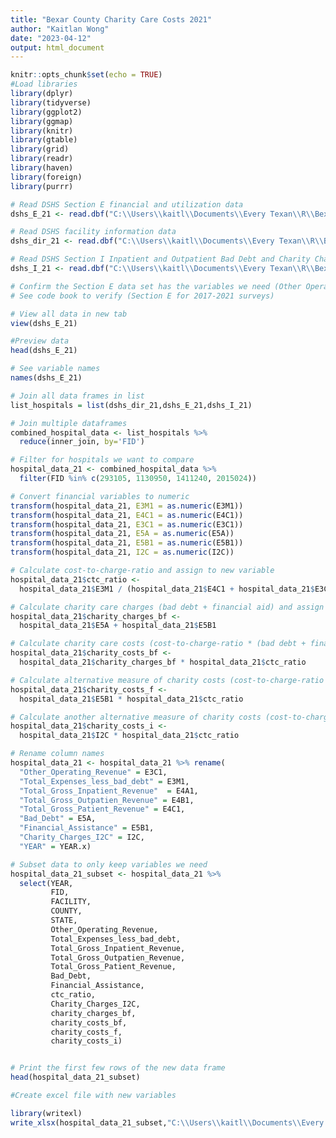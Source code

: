 ```yaml
---
title: "Bexar County Charity Care Costs 2021"
author: "Kaitlan Wong"
date: "2023-04-12"
output: html_document
---
```


```r
knitr::opts_chunk$set(echo = TRUE)
#Load libraries 
library(dplyr)
library(tidyverse)
library(ggplot2)
library(ggmap)
library(knitr)
library(gtable)
library(grid)
library(readr)
library(haven)
library(foreign)
library(purrr)

```


```r
# Read DSHS Section E financial and utilization data
dshs_E_21 <- read.dbf("C:\\Users\\kaitl\\Documents\\Every Texan\\R\\Bexar-County-Charity-Care-Costs\\HS21FINAL2_7\\HS21E1revised12_17.dbf") 

# Read DSHS facility information data
dshs_dir_21 <- read.dbf("C:\\Users\\kaitl\\Documents\\Every Texan\\R\\Bexar-County-Charity-Care-Costs\\HS21FINAL2_7\\HS21DIR.dbf") 

# Read DSHS Section I Inpatient and Outpatient Bad Debt and Charity Charges Data
dshs_I_21 <- read.dbf("C:\\Users\\kaitl\\Documents\\Every Texan\\R\\Bexar-County-Charity-Care-Costs\\HS21FINAL2_7\\HS21HJ.dbf") 

```


```r
# Confirm the Section E data set has the variables we need (Other Operating Expenses and Total Expenses less bad debt)
# See code book to verify (Section E for 2017-2021 surveys)

# View all data in new tab
view(dshs_E_21)

#Preview data
head(dshs_E_21)

# See variable names
names(dshs_E_21)  

```


```r
# Join all data frames in list
list_hospitals = list(dshs_dir_21,dshs_E_21,dshs_I_21)

# Join multiple dataframes
combined_hospital_data <- list_hospitals %>% 
  reduce(inner_join, by='FID')

```


```r
# Filter for hospitals we want to compare
hospital_data_21 <- combined_hospital_data %>% 
  filter(FID %in% c(293105, 1130950, 1411240, 2015024))

```


```r

# Convert financial variables to numeric
transform(hospital_data_21, E3M1 = as.numeric(E3M1))
transform(hospital_data_21, E4C1 = as.numeric(E4C1))
transform(hospital_data_21, E3C1 = as.numeric(E3C1))
transform(hospital_data_21, E5A = as.numeric(E5A))
transform(hospital_data_21, E5B1 = as.numeric(E5B1))
transform(hospital_data_21, I2C = as.numeric(I2C))

# Calculate cost-to-charge-ratio and assign to new variable
hospital_data_21$ctc_ratio <- 
  hospital_data_21$E3M1 / (hospital_data_21$E4C1 + hospital_data_21$E3C1)

# Calculate charity care charges (bad debt + financial aid) and assign to new variable
hospital_data_21$charity_charges_bf <- 
  hospital_data_21$E5A + hospital_data_21$E5B1

# Calculate charity care costs (cost-to-charge-ratio * (bad debt + financial assistance)) and assign to new variable
hospital_data_21$charity_costs_bf <- 
  hospital_data_21$charity_charges_bf * hospital_data_21$ctc_ratio

# Calculate alternative measure of charity costs (cost-to-charge-ratio * financial assistance) and assign to new variable
hospital_data_21$charity_costs_f <- 
  hospital_data_21$E5B1 * hospital_data_21$ctc_ratio

# Calculate another alternative measure of charity costs (cost-to-charge-ratio * I2C)
hospital_data_21$charity_costs_i <- 
  hospital_data_21$I2C * hospital_data_21$ctc_ratio

```


```r
# Rename column names
hospital_data_21 <- hospital_data_21 %>% rename(
  "Other_Operating_Revenue" = E3C1,
  "Total_Expenses_less_bad_debt" = E3M1,
  "Total_Gross_Inpatient_Revenue"  = E4A1,
  "Total_Gross_Outpatien_Revenue" = E4B1,
  "Total_Gross_Patient_Revenue" = E4C1,
  "Bad_Debt" = E5A,
  "Financial_Assistance" = E5B1,
  "Charity_Charges_I2C" = I2C,
  "YEAR" = YEAR.x)

```


```r
# Subset data to only keep variables we need
hospital_data_21_subset <- hospital_data_21 %>% 
  select(YEAR,
         FID,
         FACILITY,
         COUNTY, 
         STATE,
         Other_Operating_Revenue,
         Total_Expenses_less_bad_debt,
         Total_Gross_Inpatient_Revenue,
         Total_Gross_Outpatien_Revenue,
         Total_Gross_Patient_Revenue,
         Bad_Debt, 
         Financial_Assistance,
         ctc_ratio, 
         Charity_Charges_I2C,
         charity_charges_bf, 
         charity_costs_bf,
         charity_costs_f,
         charity_costs_i)


# Print the first few rows of the new data frame
head(hospital_data_21_subset)


```


```r
#Create excel file with new variables 

library(writexl)
write_xlsx(hospital_data_21_subset,"C:\\Users\\kaitl\\Documents\\Every Texan\\R\\Bexar-County-Charity-Care-Costs\\CharityCosts_21_AHA_DSHS.xlsx")

```
